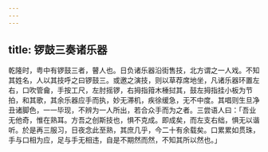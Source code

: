 ```yaml
---
---
---
```

title: 锣鼓三奏诸乐器
---



乾隆时，粤中有锣鼓三者，瞽人也。日负诸乐器沿街售技，北方谓之一人戏。不知其姓名，人以其技呼之曰锣鼓三。或邀之演技，则以草荐席地坐，凡诸乐器环置左右，口吹管龠，手按工尺，左肘摇锣，右拇指箝木棰挝其，鼓左拇指挂小板为节拍，和其歌，其余乐器应手而执，妙无滞机，疾徐缓急，无不中度。其唱则生旦净丑诸脚色，一一毕现，不辨为一人所出，若合众手而为之者。三尝语人曰：「吾业无他奇，惟在熟耳。方吾之创斯技也，惧不克成。即成矣，而左支右绌，惧无以谐听。於是再三服习，日夜念此至熟，其庶几乎，今二十有余载矣。口累累如贯珠，手与口相为应，足与手无相违，自是不期然而然，不知其所以然也。」